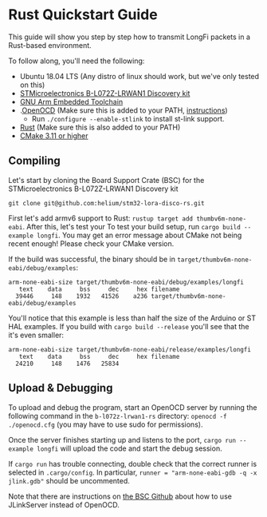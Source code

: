 
# Rust Quickstart Guide 

This guide will show you step by step how to transmit LongFi packets in a Rust-based environment.

To follow along, you'll need the following:
* Ubuntu 18.04 LTS (Any distro of linux should work, but we've only tested on this)
* <a href="https://www.st.com/en/evaluation-tools/b-l072z-lrwan1.html" target="_blank">STMicroelectronics B-L072Z-LRWAN1 Discovery kit</a>
* <a href="https://developer.arm.com/tools-and-software/open-source-software/developer-tools/gnu-toolchain/gnu-rm/downloads" target="_blank">GNU Arm Embedded Toolchain</a>  
* .<a href="https://github.com/ntfreak/openocd" target="_blank">OpenOCD</a> (Make sure this is added to your PATH, <a href="https://linuxize.com/post/how-to-add-directory-to-path-in-linux/" target="_blank">instructions</a>)
  * Run `./configure --enable-stlink` to install st-link support.
* <a href="https://www.rust-lang.org/tools/install" target="_blank">Rust</a> (Make sure this is also added to your PATH)
* <a href="https://cmake.org/install/" target="_blank">CMake 3.11 or higher</a>

## Compiling  

Let's start by cloning the Board Support Crate (BSC) for the STMicroelectronics B-L072Z-LRWAN1 Discovery kit
```
git clone git@github.com:helium/stm32-lora-disco-rs.git
```

First let's add armv6 support to Rust: `rustup target add thumbv6m-none-eabi`. After this, let's test your 
To test your build setup, run `cargo build --example longfi`. You may get an error message about CMake not being recent enough! Please check your CMake version.

If the build was successful, the binary should be in `target/thumbv6m-none-eabi/debug/examples`:

```
arm-none-eabi-size target/thumbv6m-none-eabi/debug/examples/longfi
   text    data     bss     dec     hex filename
  39446     148    1932   41526    a236 target/thumbv6m-none-eabi/debug/examples

```

You'll notice that this example is less than half the size of the Arduino or ST HAL examples. If you build with `cargo build --release` you'll see that the it's even smaller:

```
arm-none-eabi-size target/thumbv6m-none-eabi/release/examples/longfi
   text    data     bss     dec     hex filename
  24210     148    1476   25834 
```


## Upload & Debugging

To upload and debug the program, start an OpenOCD server by running the following command in the `b-l072z-lrwan1-rs` directory:
`openocd -f ./openocd.cfg` (you may have to use sudo for permissions).

Once the server finishes starting up and listens to the port, `cargo run --example longfi` will upload the code and start the debug session.

If `cargo run` has trouble connecting, double check that the correct runner is selected in `.cargo/config`. In particular, `runner = "arm-none-eabi-gdb -q -x jlink.gdb"` should be uncommented.

Note that there are instructions on [the BSC Github](https://github.com/lthiery/b-l072z-lrwan1-rs) about how to use JLinkServer instead of OpenOCD.
